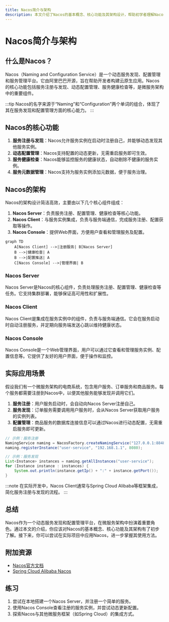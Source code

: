 ```yaml
---
title: Nacos简介与架构
description: 本文介绍了Nacos的基本概念、核心功能及其架构设计，帮助初学者理解Nacos在微服务中的作用。
---
```


# Nacos简介与架构

## 什么是Nacos？

Nacos（Naming and Configuration Service）是一个动态服务发现、配置管理和服务管理平台。它由阿里巴巴开源，旨在帮助开发者构建云原生应用。Nacos的核心功能包括服务注册与发现、动态配置管理、服务健康检查等，是微服务架构中的重要组件。

:::tip
Nacos的名字来源于“Naming”和“Configuration”两个单词的组合，体现了其在服务发现和配置管理方面的核心能力。
:::

## Nacos的核心功能

1. **服务注册与发现**：Nacos允许服务实例在启动时注册自己，并能够动态发现其他服务实例。
2. **动态配置管理**：Nacos支持配置的动态更新，无需重启服务即可生效。
3. **服务健康检查**：Nacos能够监控服务的健康状态，自动剔除不健康的服务实例。
4. **服务元数据管理**：Nacos支持为服务实例添加元数据，便于服务治理。

## Nacos的架构

Nacos的架构设计简洁高效，主要由以下几个核心组件组成：

1. **Nacos Server**：负责服务注册、配置管理、健康检查等核心功能。
2. **Nacos Client**：与服务实例集成，负责与服务端通信，完成服务注册、配置获取等操作。
3. **Nacos Console**：提供Web界面，方便用户查看和管理服务及配置。

```mermaid
graph TD
    A[Nacos Client] -->|注册服务| B[Nacos Server]
    B -->|健康检查| A
    B -->|配置推送| A
    C[Nacos Console] -->|管理界面| B
```

### Nacos Server

Nacos Server是Nacos的核心组件，负责处理服务注册、配置管理、健康检查等任务。它支持集群部署，能够保证高可用性和扩展性。

### Nacos Client

Nacos Client是集成在服务实例中的组件，负责与服务端通信。它会在服务启动时自动注册服务，并定期向服务端发送心跳以维持健康状态。

### Nacos Console

Nacos Console是一个Web管理界面，用户可以通过它查看和管理服务实例、配置信息等。它提供了友好的用户界面，便于操作和监控。

## 实际应用场景

假设我们有一个微服务架构的电商系统，包含用户服务、订单服务和商品服务。每个服务都需要注册到Nacos中，以便其他服务能够发现并调用它们。

1. **服务注册**：用户服务启动时，会自动向Nacos Server注册自己。
2. **服务发现**：订单服务需要调用用户服务时，会从Nacos Server获取用户服务的实例列表。
3. **配置管理**：商品服务的数据库连接信息可以通过Nacos进行动态配置，无需重启服务即可更新。

```java
// 示例：服务注册
NamingService naming = NacosFactory.createNamingService("127.0.0.1:8848");
naming.registerInstance("user-service", "192.168.1.1", 8080);

// 示例：服务发现
List<Instance> instances = naming.getAllInstances("user-service");
for (Instance instance : instances) {
    System.out.println(instance.getIp() + ":" + instance.getPort());
}
```

:::note
在实际开发中，Nacos Client通常与Spring Cloud Alibaba等框架集成，简化服务注册与发现的流程。
:::

## 总结

Nacos作为一个动态服务发现和配置管理平台，在微服务架构中扮演着重要角色。通过本文的介绍，你应该对Nacos的基本概念、核心功能及其架构有了初步了解。接下来，你可以尝试在实际项目中应用Nacos，进一步掌握其使用方法。

## 附加资源

- [Nacos官方文档](https://nacos.io/zh-cn/docs/what-is-nacos.html)
- [Spring Cloud Alibaba Nacos](https://github.com/alibaba/spring-cloud-alibaba/wiki/Nacos-discovery)

## 练习

1. 尝试在本地搭建一个Nacos Server，并注册一个简单的服务。
2. 使用Nacos Console查看注册的服务实例，并尝试动态更新配置。
3. 探索Nacos与其他微服务框架（如Spring Cloud）的集成方式。
